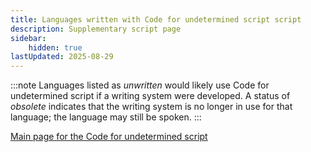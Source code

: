 ```yaml
---
title: Languages written with Code for undetermined script script
description: Supplementary script page
sidebar:
    hidden: true
lastUpdated: 2025-08-29
---
```



:::note
Languages listed as _unwritten_ would likely use Code for undetermined script if a writing system were developed. A status of _obsolete_ indicates that the writing system is no longer in use for that language; the language may still be spoken.
:::

<WsList script='Zyyy' />

[Main page for the Code for undetermined script](/scrlang/scripts/zyyy)

